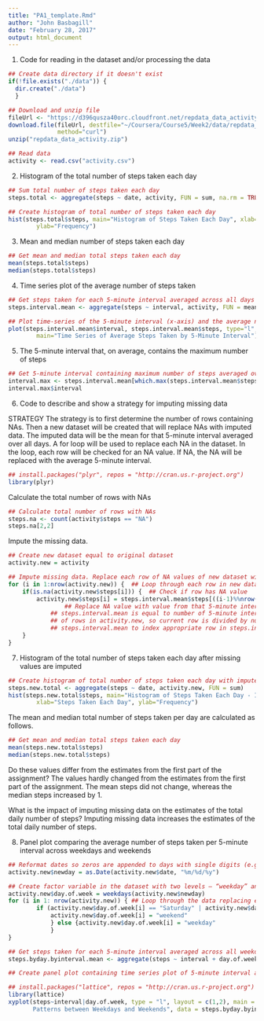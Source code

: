 ```yaml
---
title: "PA1_template.Rmd"
author: "John Basbagill"
date: "February 28, 2017"
output: html_document
---
```


1. Code for reading in the dataset and/or processing the data

```r
## Create data directory if it doesn't exist 
if(!file.exists("./data")) {
  dir.create("./data")
  }

## Download and unzip file  
fileUrl <- "https://d396qusza40orc.cloudfront.net/repdata_data_activity.zip"
download.file(fileUrl, destfile="~/Coursera/Course5/Week2/data/repdata_data_activity.zip", ## 
              method="curl")
unzip("repdata_data_activity.zip")

## Read data
activity <- read.csv("activity.csv")
```

2. Histogram of the total number of steps taken each day

```r
## Sum total number of steps taken each day
steps.total <- aggregate(steps ~ date, activity, FUN = sum, na.rm = TRUE)

## Create histogram of total number of steps taken each day 
hist(steps.total$steps, main="Histogram of Steps Taken Each Day", xlab="Steps Taken Each Day", 
		ylab="Frequency")
```

3. Mean and median number of steps taken each day

```r
## Get mean and median total steps taken each day
mean(steps.total$steps)
median(steps.total$steps)
```

4. Time series plot of the average number of steps taken

```r
## Get steps taken for each 5-minute interval averaged across all days
steps.interval.mean <- aggregate(steps ~ interval, activity, FUN = mean, na.rm = TRUE)

## Plot time-series of the 5-minute interval (x-axis) and the average number of steps taken, averaged across all days (y-axis)
plot(steps.interval.mean$interval, steps.interval.mean$steps, type="l", xlab="5-minute daily interval", ylab="Average steps across all days", 
		main="Time Series of Average Steps Taken by 5-Minute Interval")
```

5. The 5-minute interval that, on average, contains the maximum number of steps

```r
## Get 5-minute interval containing maximum number of steps averaged over all days
interval.max <- steps.interval.mean[which.max(steps.interval.mean$steps), ]
interval.max$interval
```

6. Code to describe and show a strategy for imputing missing data

STRATEGY The strategy is to first determine the number of rows containing NAs. Then a new dataset will be created that will replace NAs with imputed data. The imputed data will be the mean for that 5-minute interval averaged over all days. A for loop will be used to replace each NA in the dataset. In the loop, each row will be checked for an NA value. If NA, the NA will be replaced with the average 5-minute interval.

```r
## install.packages("plyr", repos = "http://cran.us.r-project.org")
library(plyr)
```

Calculate the total number of rows with NAs
``` r
## Calculate total number of rows with NAs
steps.na <- count(activity$steps == "NA")
steps.na[2,2]
```

Impute the missing data.
```r
## Create new dataset equal to original dataset
activity.new = activity

## Impute missing data. Replace each row of NA values of new dataset with mean for that 5-minute interval averaged over all days
for (i in 1:nrow(activity.new)) {  ## Loop through each row in new dataset
	if(is.na(activity.new$steps[i])) {  ## Check if row has NA value
		activity.new$steps[i] = steps.interval.mean$steps[((i-1)%%nrow(steps.interval.mean))+1] 
				## Replace NA value with value from that 5-minute interval averaged over all days (found in         ## steps.interval.mean). Note '%%' computes remainder, since number of rows in 
		    ## steps.interval.mean is equal to number of 5-minute intervals. This is less than number 
		    ## of rows in activity.new, so current row is divided by number of rows in 
		    ## steps.interval.mean to index appropriate row in steps.interval.mean.
	}
}
```

7. Histogram of the total number of steps taken each day after missing values are imputed

```r
## Create histogram of total number of steps taken each day with imputed data.
steps.new.total <- aggregate(steps ~ date, activity.new, FUN = sum)
hist(steps.new.total$steps, main="Histogram of Steps Taken Each Day - Includes Imputed Data", 
		xlab="Steps Taken Each Day", ylab="Frequency")
```

The mean and median total number of steps taken per day are calculated as follows.
```r
## Get mean and median total steps taken each day
mean(steps.new.total$steps)
median(steps.new.total$steps)
```

Do these values differ from the estimates from the first part of the assignment? The values hardly changed from the estimates from the first part of the assignment. The mean steps did not change, whereas the median steps increased by 1.

What is the impact of imputing missing data on the estimates of the total daily number of steps?
Imputing missing data increases the estimates of the total daily number of steps.

8. Panel plot comparing the average number of steps taken per 5-minute interval across weekdays and weekends

```r
## Reformat dates so zeros are appended to days with single digits (e.g., "10/5/12" becomes "10/05/12")
activity.new$newday = as.Date(activity.new$date, "%m/%d/%y")

## Create factor variable in the dataset with two levels – “weekday” and “weekend” 
activity.new$day.of.week = weekdays(activity.new$newday)
for (i in 1: nrow(activity.new)) { ## Loop through the data replacing each day with "weekday" or                                      ## "weekend"
		if (activity.new$day.of.week[i] == "Saturday" | activity.new$day.of.week[i] == "Sunday") {
			activity.new$day.of.week[i] = "weekend" 
			} else {activity.new$day.of.week[i] = "weekday"
			} 
}

## Get steps taken for each 5-minute interval averaged across all weekdays or weekends
steps.byday.byinterval.mean <- aggregate(steps ~ interval + day.of.week, activity.new, FUN = mean)

## Create panel plot containing time series plot of 5-minute interval and average number of steps taken, averaged across all weekday days or weekend days

## install.packages("lattice", repos = "http://cran.us.r-project.org")
library(lattice)
xyplot(steps~interval|day.of.week, type = "l", layout = c(1,2), main = "Difference in Activity 
       Patterns between Weekdays and Weekends", data = steps.byday.byinterval.mean)
```
